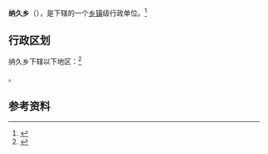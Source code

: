 {{中国乡级行政区|54/23/33/207/000}}

'''纳久乡'''（{{bo|z=ནག་ཆུ་}}），是{{PRC admin/fullname|54/23/33/207/000|3}}下辖的一个[[乡镇|乡镇]]级行政单位。<ref>{{PRC admin/ref sgc|{{PRC admin/parent|54/23/33/207/000}}}}</ref>

== 行政区划 ==

纳久乡下辖以下地区：<ref>{{PRC admin/ref sgc|54/23/33/207/000}}</ref>

{{PRC admin/children|54/23/33/207/000}}。

== 参考资料 ==

{{reflist}}

{{行政区划小作品}}
{{PRC admin/navcat|54/23/33/207/000}}